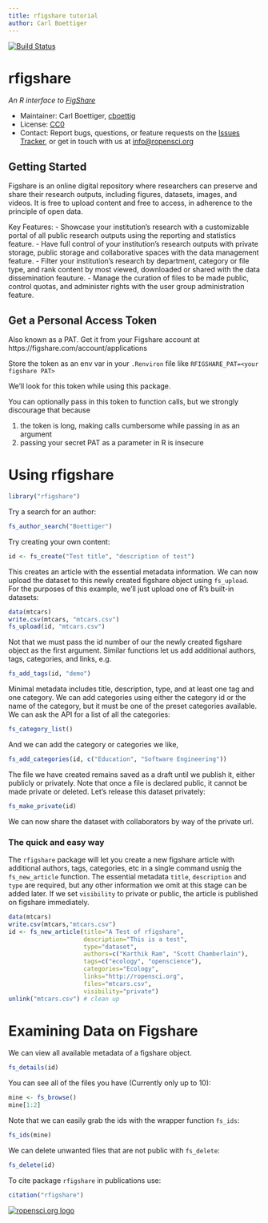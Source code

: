 ```yaml
---
title: rfigshare tutorial
author: Carl Boettiger
---
```



<!--
%\VignetteEngine{knitr::knitr}
%\VignetteIndexEntry{An Introduction to the rfigshare package}
-->

[![Build Status](https://api.travis-ci.org/ropensci/rfigshare.png)](https://travis-ci.org/ropensci/rfigshare)




rfigshare
==========

*An R interface to [FigShare](http://figshare.com)*

* Maintainer: Carl Boettiger, [cboettig](https://github.com/cboettig)
* License: [CC0](http://creativecommons.org/publicdomain/zero/1.0/)
* Contact: Report bugs, questions, or feature requests on the [Issues Tracker](https://github.com/ropensci/rfigshare/issues), or get in touch with us at [info@ropensci.org](mailto:info@ropensci.org)


Getting Started
---------------
Figshare is an online digital repository where researchers can preserve and share their research outputs, including figures, datasets, images, and videos. It is free to upload content and free to access, in adherence to the principle of open data.

Key Features:
- Showcase your institution's research with a customizable portal of all public research outputs using the reporting and statistics feature.
- Have full control of your institution's research outputs with private storage, public storage and collaborative spaces with the data management feature.
- Filter your institution's research by department, category or file type, and rank content by most viewed, downloaded or shared with the data dissemination feauture. 
- Manage the curation of files to be made public, control quotas, and administer rights with the user group administration feature. 



## Get a Personal Access Token

Also known as a PAT. Get it from your Figshare account at https://figshare.com/account/applications

Store the token as an env var in your `.Renviron` file like `RFIGSHARE_PAT=<your figshare PAT>`

We'll look for this token while using this package. 

You can optionally pass in this token to function calls, but we strongly discourage that because

1. the token is long, making calls cumbersome while passing in as an argument
2. passing your secret PAT as a parameter in R is insecure

# Using rfigshare


```r
library("rfigshare")
```

Try a search for an author:


```r
fs_author_search("Boettiger")
```



Try creating your own content:


```r
id <- fs_create("Test title", "description of test")
```


This creates an article with the essential metadata information. We can now upload the dataset to this newly created figshare object using `fs_upload`.  For the purposes of this example, we'll just upload one of R's built-in datasets:


```r
data(mtcars)
write.csv(mtcars, "mtcars.csv")
fs_upload(id, "mtcars.csv")
```


Not that we must pass the id number of our the newly created figshare object as the first argument.  Similar functions let us add additional authors, tags, categories, and links, e.g.


```r
fs_add_tags(id, "demo")
```



Minimal metadata includes title, description, type, and at least one tag and one category.  We can add categories using either the category id or the name of the category, but it must be one of the preset categories available.  We can ask the API for a list of all the categories:


```r
fs_category_list()
```


And we can add the category or categories we like,


```r
fs_add_categories(id, c("Education", "Software Engineering"))
```



The file we have created remains saved as a draft until we publish it, either publicly or privately.  Note that once a file is declared public, it cannot be made private or deleted.  Let's release this dataset privately:


```r
fs_make_private(id)
```


We can now share the dataset with collaborators by way of the private url.  

### The quick and easy way

The `rfigshare` package will let you create a new figshare article with additional authors, tags, categories, etc in a single command usnig the `fs_new_article` function.  The essential metadata `title`, `description` and `type` are required, but any other information we omit at this stage can be added later.  If we set `visibility` to private or public, the article is published on figshare immediately.  


```r
data(mtcars)
write.csv(mtcars,"mtcars.csv")
id <- fs_new_article(title="A Test of rfigshare", 
                     description="This is a test", 
                     type="dataset", 
                     authors=c("Karthik Ram", "Scott Chamberlain"), 
                     tags=c("ecology", "openscience"), 
                     categories="Ecology", 
                     links="http://ropensci.org", 
                     files="mtcars.csv",
                     visibility="private")
unlink("mtcars.csv") # clean up
```


# Examining Data on Figshare

We can view all available metadata of a figshare object. 


```r
fs_details(id)
```

You can see all of the files you have (Currently only up to 10):


```r
mine <- fs_browse()
mine[1:2]
```

Note that we can easily grab the ids with the wrapper function `fs_ids`:



```r
fs_ids(mine)
```


We can delete unwanted files that are not public with `fs_delete`:  


```r
fs_delete(id)
```

To cite package `rfigshare` in publications use:


```r
citation("rfigshare")
```


[![ropensci.org logo](http://ropensci.org/public_images/github_footer.png)](http://ropensci.org)\
